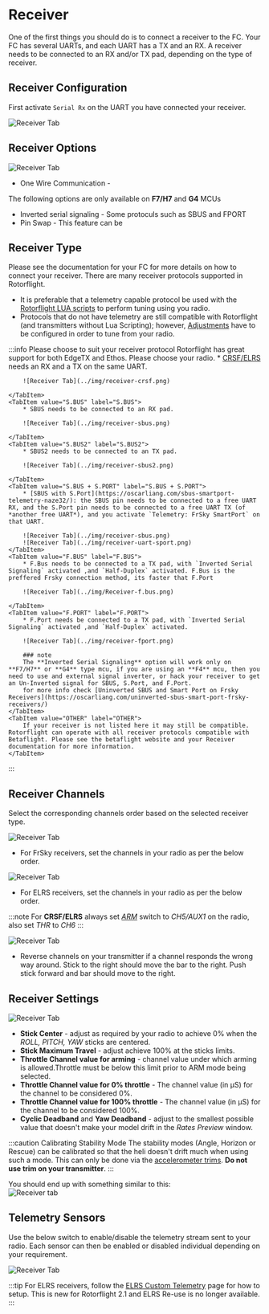
# Receiver

One of the first things you should do is to connect a receiver to the FC. Your FC has several UARTs, and each UART has a TX and an RX. A receiver needs to be connected to an RX and/or TX pad, depending on the type of receiver.

## Receiver Configuration

First activate `Serial Rx` on the UART you have connected your receiver.

![Receiver Tab](../img/receiver-uart.png)

## Receiver Options 
![Receiver Tab](../img/receiver-options.png)

* One Wire Communication - 

The following options are only available on **F7/H7** and **G4** MCUs
* Inverted serial signaling - Some protoculs such as SBUS and FPORT
* Pin Swap - This feature can be 

## Receiver Type
Please see the documentation for your FC for more details on how to connect your receiver. 
There are many receiver protocols supported in Rotorflight. 
* It is preferable that a telemetry capable protocol be used with the [Rotorflight LUA scripts](/docs/setup/Lua-Scripts.mdx) to perform tuning using you radio.  
* Protocols that do not have telemetry are still compatible with Rotorflight (and transmitters without Lua Scripting); however, [Adjustments](./adjustments.md) have to be configured in order to tune from your radio.  

:::info Please choose to suit your receiver protocol
<Tabs groupId="receiver-types">
    <TabItem value="" label="Choose Rx">
        Rotorflight has great support for both EdgeTX and Ethos.  Please choose your radio.
    </TabItem>
    <TabItem value="ELRS" label="ELRS">
        * [CRSF/ELRS](https://www.expresslrs.org/2.0/quick-start/receivers/wiring-up/) needs an RX and a TX on the same UART. 

        ![Receiver Tab](../img/receiver-crsf.png)

    </TabItem>
    <TabItem value="S.BUS" label="S.BUS">
        * SBUS needs to be connected to an RX pad.

        ![Receiver Tab](../img/receiver-sbus.png)

    </TabItem>
    <TabItem value="S.BUS2" label="S.BUS2">
        * SBUS2 needs to be connected to an TX pad.

        ![Receiver Tab](../img/receiver-sbus2.png)

    </TabItem>
    <TabItem value="S.BUS + S.PORT" label="S.BUS + S.PORT">
        * [SBUS with S.Port](https://oscarliang.com/sbus-smartport-telemetry-naze32/): the SBUS pin needs to be connected to a free UART RX, and the S.Port pin needs to be connected to a free UART TX (of *another free UART*), and you activate `Telemetry: FrSky SmartPort` on that UART.

        ![Receiver Tab](../img/receiver-sbus.png)
        ![Receiver Tab](../img/receiver-uart-sport.png)
    </TabItem>
    <TabItem value="F.BUS" label="F.BUS">
        * F.Bus needs to be connected to a TX pad, with `Inverted Serial Signaling` activated ,and `Half-Duplex` activated. F.Bus is the preffered Frsky connection method, its faster that F.Port

        ![Receiver Tab](../img/Receiver-f.bus.png)

    </TabItem>
    <TabItem value="F.PORT" label="F.PORT">
        * F.Port needs be connected to a TX pad, with `Inverted Serial Signaling` activated ,and `Half-Duplex` activated.

        ![Receiver Tab](../img/receiver-fport.png)

        ### note
        The **Inverted Serial Signaling** option will work only on **F7/H7** or **G4** type mcu, if you are using an **F4** mcu, then you need to use and external signal inverter, or hack your receiver to get an Un-Inverted signal for SBUS, S.Port, and F.Port.
        for more info check [Uninverted SBUS and Smart Port on Frsky Receivers](https://oscarliang.com/uninverted-sbus-smart-port-frsky-receivers/)
    </TabItem>
    <TabItem value="OTHER" label="OTHER">
        If your receiver is not listed here it may still be compatible. Rotorflight can operate with all receiver protocols compatible with Betaflight. Please see the betaflight website and your Receiver documentation for more information.
    </TabItem>
</Tabs>
:::

## Receiver Channels

Select the corresponding channels order based on the selected receiver type.

![Receiver Tab](../img/receiver-channels.png)

* For FrSky receivers, set the channels in your radio as per the below order.

![Receiver Tab](../img/receiver-order-frsky.png)

* For ELRS receivers, set the channels in your radio as per the below order.

:::note
For **CRSF/ELRS** always set [*ARM*](./modes.md#arm) switch to *CH5/AUX1* on the radio, also set *THR* to *CH6*
:::

![Receiver Tab](../img/receiver-order-elrs.png)

* Reverse channels on your transmitter if a channel responds the wrong way around. Stick to the right should move the bar to the right. Push stick forward and bar should move to the right.

## Receiver Settings

![Receiver Tab](../img/receiver-settings.png)

* **Stick Center** - adjust as required by your radio to achieve 0% when the _ROLL, PITCH, YAW_ sticks are centered. 
* **Stick Maximum Travel** - adjust achieve 100% at the sticks limits.
* **Throttle Channel value for arming** - channel value under which arming is allowed.Throttle must be below this limit prior to ARM mode being selected. 
* **Throttle Channel value for 0% throttle** - The channel value (in µS) for the channel to be considered 0%.
* **Throttle Channel value for 100% throttle** - The channel value (in µS) for the channel to be considered 100%.
* **Cyclic Deadband** and **Yaw Deadband** - adjust to the smallest possible value that doesn't make your model drift in the *Rates Preview* window.

:::caution
Calibrating Stability Mode
The stability modes (Angle, Horizon or Rescue) can be calibrated so that the heli doesn't drift much when using such a mode. This can only be done via the [accelerometer trims](/docs/setup/Using-Stability-Modes-example.md). 
**Do not use trim on your transmitter**.
:::

You should end up with something similar to this:  
![Receiver tab](../img/tx-output-calibrated.gif)

## Telemetry Sensors

Use the below switch to enable/disable the telemetry stream sent to your radio. Each sensor can then be enabled or disabled individual depending on your requirement.

![Receiver Tab](../img/receiver-telem-sensors.png)

:::tip
For ELRS receivers, follow the [ELRS Custom Telemetry](/docs/setup/elrs-custom-telemetry.mdx) page for how to setup. This is new for Rotorflight 2.1 and ELRS Re-use is no longer available.  
:::

